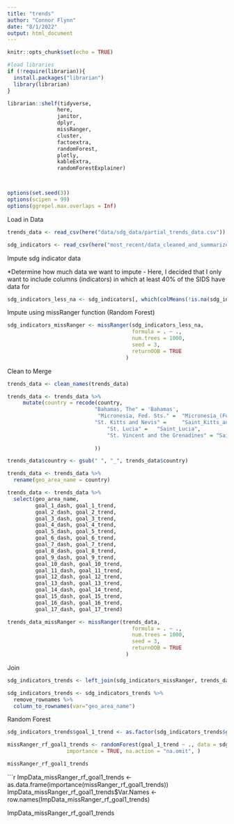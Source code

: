 ```yaml
---
title: "trends"
author: "Connor Flynn"
date: "8/1/2022"
output: html_document
---
```


```r
knitr::opts_chunk$set(echo = TRUE)

#load libraries
if (!require(librarian)){
  install.packages("librarian")
  library(librarian)
}

librarian::shelf(tidyverse,
                here,
                janitor,
                dplyr,
                missRanger,
                cluster,
                factoextra,
                randomForest,
                plotly,
                kableExtra,
                randomForestExplainer)



options(set.seed(3))
options(scipen = 99)
options(ggrepel.max.overlaps = Inf)
```


Load in Data
```r
trends_data <- read_csv(here("data/sdg_data/partial_trends_data.csv"))

sdg_indicators <- read_csv(here("most_recent/data_cleaned_and_summarized/sdg_indicators_joined_most_recent.csv"))
```
Impute sdg indicator data 

*Determine how much data we want to impute
  - Here, I decided that I only want to include columns (indicators) in which at least 40% of the SIDS have data for
```r
sdg_indicators_less_na <- sdg_indicators[, which(colMeans(!is.na(sdg_indicators)) > 0.4)]
```



Impute using missRanger function (Random Forest)
```r
sdg_indicators_missRanger <- missRanger(sdg_indicators_less_na, 
                                        formula = . ~ ., 
                                        num.trees = 1000,
                                        seed = 3,
                                        returnOOB = TRUE
                                      )
```

Clean to Merge

```r
trends_data <- clean_names(trends_data)
```

```r
trends_data <- trends_data %>%
     mutate(country = recode(country, 
                            "Bahamas, The" = 'Bahamas',
                             "Micronesia, Fed. Sts." = 	"Micronesia_(Federated_States_of)",
                            "St. Kitts and Nevis" = 	"Saint_Kitts_and_Nevis",
                            	"St. Lucia" = 	"Saint_Lucia", 
                            	"St. Vincent and the Grenadines" = "Saint_Vincent_and_the_Grenadines"
                            
                            ))
```







```r
trends_data$country <- gsub(" ", "_", trends_data$country)
```

```r
trends_data <- trends_data %>%
  rename(geo_area_name = country)
```


```r
trends_data <- trends_data %>%
  select(geo_area_name, 
         goal_1_dash, goal_1_trend, 
         goal_2_dash, goal_2_trend, 
         goal_3_dash, goal_3_trend, 
         goal_4_dash, goal_4_trend, 
         goal_5_dash, goal_5_trend,
         goal_6_dash, goal_6_trend, 
         goal_7_dash, goal_7_trend, 
         goal_8_dash, goal_8_trend,
         goal_9_dash, goal_9_trend, 
         goal_10_dash, goal_10_trend, 
         goal_11_dash, goal_11_trend, 
         goal_12_dash, goal_12_trend, 
         goal_13_dash, goal_13_trend, 
         goal_14_dash, goal_14_trend, 
         goal_15_dash, goal_15_trend, 
         goal_16_dash, goal_16_trend, 
         goal_17_dash, goal_17_trend)
```



```r
trends_data_missRanger <- missRanger(trends_data, 
                                        formula = . ~ ., 
                                        num.trees = 1000,
                                        seed = 3,
                                        returnOOB = TRUE
                                      )
```




Join

```r
sdg_indicators_trends <- left_join(sdg_indicators_missRanger, trends_data_missRanger, by = "geo_area_name")
```


```r
sdg_indicators_trends <- sdg_indicators_trends %>%
  remove_rownames %>%
  column_to_rownames(var="geo_area_name")
```


Random Forest

```r
sdg_indicators_trends$goal_1_trend <- as.factor(sdg_indicators_trends$goal_1_trend)
```


```r
missRanger_rf_goal1_trends <- randomForest(goal_1_trend ~ ., data = sdg_indicators_trends, 
                   importance = TRUE, na.action = "na.omit", )
```


```r
missRanger_rf_goal1_trends
```


```r
ImpData_missRanger_rf_goal1_trends <- as.data.frame(importance(missRanger_rf_goal1_trends))
ImpData_missRanger_rf_goal1_trends$Var.Names <- row.names(ImpData_missRanger_rf_goal1_trends)



ImpData_missRanger_rf_goal1_trends






